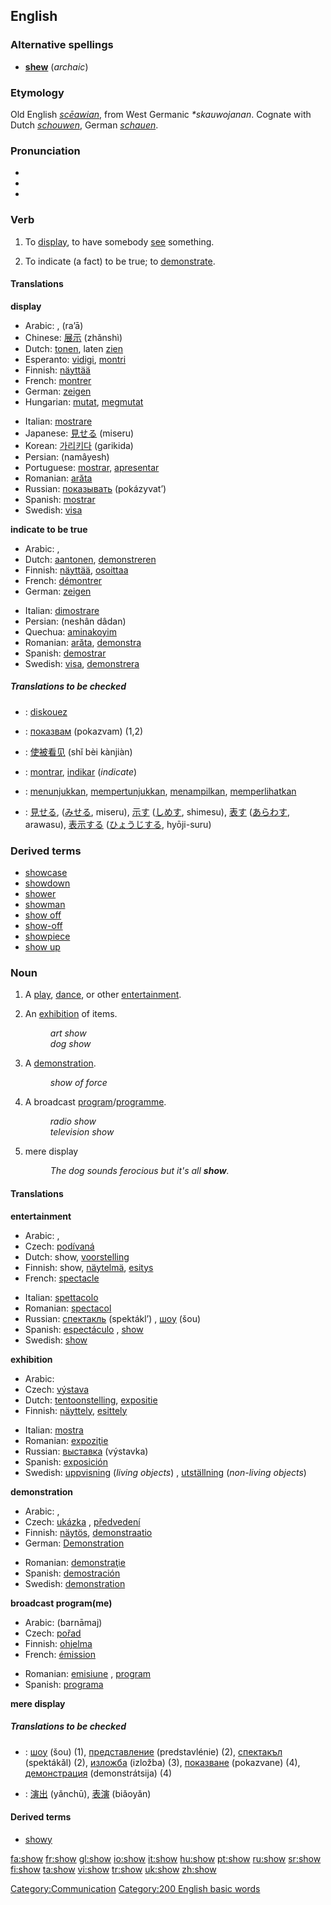 ==English==

{{rank|understand|fine|law|432|show|terms|sort|town}}

===Alternative spellings===
* '''[[shew]]''' (''archaic'')

===Etymology===
Old English ''[[sceawian|scēawian]]'', from West Germanic ''*skauwojanan''. Cognate with Dutch ''[[schouwen]]'', German ''[[schauen]]''.

===Pronunciation===
*{{IPA|/ʃəʊ/}}
*{{SAMPA|/S@U/}}
*{{audio|en-us-show.ogg|Audio (US)}}

===Verb===
{{en-verb|shows|showing|showed|shown}}

#{{transitive}} To [[display]], to have somebody [[see]] something.
#{{transitive}} To indicate (a fact) to be true; to [[demonstrate]].

====Translations====
'''display'''
{{top}}
*Arabic: {{ARchar|[[عرض]]}}  {{IPAchar|(ʕáraɖa)}}, {{ARchar|[[رأى]]}} (ra’ā) {{m}}
*Chinese: [[展示]] (zhǎnshì)
*Dutch: [[tonen]], laten [[zien]]
*Esperanto: [[vidigi]], [[montri]]
*Finnish: [[näyttää]]
*French: [[montrer]]
*German: [[zeigen]]
*Hungarian: [[mutat]], [[megmutat]]
{{mid}}
*Italian: [[mostrare]]
*Japanese: [[見せる]] (miseru)
*Korean: [[가리키다]] (garikida)
*Persian: {{FAchar|[[نمایش]]}} (namâyesh)
*Portuguese: [[mostrar]], [[apresentar]]
*Romanian: [[arăta]]
*Russian: [[показывать]] (pokázyvat’)
*Spanish: [[mostrar]] 
*Swedish: [[visa#Swedish|visa]]
{{bottom}}

'''indicate to be true'''
{{top}}
*Arabic: {{ARchar|[[ثبت]]}} {{IPAchar|(θábata)}}, {{ARchar|[[وضح]]}} {{IPAchar|(wáɖaħa)}}
*Dutch: [[aantonen]], [[demonstreren]]
*Finnish: [[näyttää]], [[osoittaa]]
*French: [[démontrer]]
*German: [[zeigen]]
{{mid}}
*Italian: [[dimostrare]]
*Persian: {{FAchar|[[نشان دادن]]}} (neshân dâdan)
*Quechua: [[aminakoyim]]
*Romanian: [[arăta]], [[demonstra]]
*Spanish: [[demostrar]] 
*Swedish: [[visa#Swedish|visa]], [[demonstrera]]
{{bottom}}

=====Translations to be checked=====
<!--Remove this section once all of the translations below have been moved into the tables above.-->
{{checktrans}}
*{{ttbc|Breton}}: [[diskouez]]
*{{ttbc|Bulgarian}}: [[показвам]] (pokazvam) (1,2)
*{{ttbc|Chinese}}: [[使被看见]] (shǐ bèi kànjiàn)
*{{ttbc|Ido}}: [[montrar]], [[indikar]] (''indicate'')
*{{ttbc|Indonesian}}: [[tunjuk|menunjukkan]], [[tunjuk|mempertunjukkan]], [[tampil|menampilkan]], [[lihat|memperlihatkan]]
*{{ttbc|Japanese}}: [[見せる]], ([[みせる]], miseru), [[示す]] ([[しめす]], shimesu), [[表す]] ([[あらわす]], arawasu), [[表示]]する ([[ひょうじ]]する, hyōji-suru)

===Derived terms===
*[[showcase]]
*[[showdown]]
*[[shower]]
*[[showman]]
*[[show off]]<!--verb-->
*[[show-off]]<!--noun-->
*[[showpiece]]
*[[show up]]

===Noun===
{{en-noun}}

# {{countable}} A [[play]], [[dance]], or other [[entertainment]].
# {{countable}} An [[exhibition]] of items.
#:''art show''
#:''dog show''
# {{countable}} A [[demonstration]].
#:''show of force''
# {{countable}} A broadcast [[program]]/[[programme]].
#:''radio show''
#:''television show''
# {{uncountable}} mere display
#:''The dog sounds ferocious but it's all '''show'''.''

====Translations====
'''entertainment'''
{{top}}
*Arabic: {{ARchar|[[عرض]]}} {{IPAchar|(ʕarɖ)}}, {{ARchar|[[استعراض]]}} {{IPAchar|(istiʕrāɖ)}} {{m}}
*Czech: [[podívaná]] {{f}}
*Dutch: show, [[voorstelling]]
*Finnish: show, [[näytelmä]], [[esitys]]
*French: [[spectacle#French|spectacle]] {{m}}
{{mid}}
*Italian: [[spettacolo#Italian|spettacolo]] {{m}}
*Romanian: [[spectacol]] {{n}}
*Russian: [[спектакль]] (spektákl’) {{m}}, [[шоу]] (šou) {{m}}
*Spanish: [[espectáculo]] {{m}}, [[show]] {{m}} 
*Swedish: [[show#Swedish|show]] {{c}}
{{bottom}}

'''exhibition'''
{{top}}
*Arabic: {{ARchar|[[معرض]]}} {{IPAchar|(maʕriɖ)}} {{m}}
*Czech: [[výstava]] {{f}}
*Dutch: [[tentoonstelling]], [[expositie]]
*Finnish: [[näyttely]], [[esittely]]
{{mid}}
*Italian: [[mostra#Italian|mostra]] {{f}}
*Romanian: [[expoziţie]] {{f}}
*Russian: [[выставка]] (výstavka) {{f}}
*Spanish: [[exposición]] {{f}} 
*Swedish: [[uppvisning]] (''living objects'') {{c}}, [[utställning]] (''non-living objects'') {{c}}
{{bottom}}

'''demonstration'''
{{top}}
*Arabic: {{ARchar|[[اظهار|إظهار]]}} {{IPAchar|(’iʐhār)}}, {{ARchar|[[عرض]]}} {{IPAchar|(ʕarɖ)}}
*Czech: [[ukázka]] {{f}}, [[předvedení]] {{n}}
*Finnish: [[näytös]], [[demonstraatio]]
*German: [[Demonstration]] {{f}}
{{mid}}
*Romanian: [[demonstraţie]] {{f}}
*Spanish: [[demostración]] {{f}} 
*Swedish: [[demonstration#Swedish|demonstration]]
{{bottom}}

'''broadcast program(me)'''
{{top}}
*Arabic: {{ARchar|[[برنامج]]}} (barnāmaj) {{m}}
*Czech: [[pořad]] {{m}}
*Finnish: [[ohjelma]]
*French: [[émission]] {{m}}
{{mid}}
*Romanian: [[emisiune]] {{f}}, [[program]] {{f}}
*Spanish: [[programa]] {{m}} 
{{bottom}}

'''mere display'''

=====Translations to be checked=====
<!--Remove this section once all of the translations below have been moved into the tables above.-->
{{checktrans}}

*{{ttbc|Bulgarian}}: [[шоу]] (šou) {{n}} (1), [[представление]] (predstavlénie) {{n}} (2), [[спектакъл]] (spektákǎl) {{n}} (2), [[изложба]] (izložba) {{f}} (3), [[показване]] (pokazvane) {{n}} (4), [[демонстрация]] (demonstrátsija) {{f}} (4)
*{{ttbc|Chinese}}: [[演出]] (yǎnchū), [[表演]] (biǎoyǎn)

====Derived terms====
*[[showy]]

[[Category:Communication]]
[[Category:200 English basic words]]

[[fa:show]]
[[fr:show]]
[[gl:show]]
[[io:show]]
[[it:show]]
[[hu:show]]
[[pt:show]]
[[ru:show]]
[[sr:show]]
[[fi:show]]
[[ta:show]]
[[vi:show]]
[[tr:show]]
[[uk:show]]
[[zh:show]]